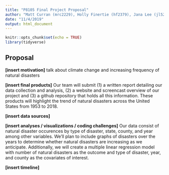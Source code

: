 ```yaml
---
title: "P8105 Final Project Proposal"
author: "Matt Curran (mrc2229), Holly Finertie (hf2379), Jana Lee (jl5295), Ashley Tseng (at3346), Lulu Zhang (ilz2105)"
date: "11/4/2019"
output: html_document
---
```


```r
knitr::opts_chunk$set(echo = TRUE)
library(tidyverse)
```

## Proposal

**[insert motivation]** talk about climate change and increasing frequency of natural disasters

**[insert final products]** Our team will submit (1) a written report detailing our data collection and analysis, (2) a website and screencast overview of our project and (3) a github repository that holds all this information. These products will highlight the trend of natural disasters across the United States from 1953 to 2018. 

**[insert data sources]**
 
**[insert analyses / visualizations / coding challenges]** Our data consist of natural disaster occurences by type of disaster, state, county, and year among other variables. We'll plan to include graphs of disasters over the years to determine whether natural disasters are increasing as we anticipate. Additionally, we will create a multiple linear regression model with number of natural disasters as the outcome and type of disaster, year, and county as the covariates of interest. 

**[insert timeline]**


